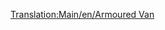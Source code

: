 [[Translation:Main/en/Armoured Van]]{{Template:Vagones/Es
|Imagen=[[File:en/Steeltruck.png]]
|Nombre=Vagón Blindado
|PrecioNormal=2.988 € (1.494 £)
|PesoNormal=30 / 32 t
|CapacidadNormal=20 bolsas de objetos de valor/oro/diamantes
|PrecioMono=Templado: £4.878 ($2.439)<br/>Subtropical: 2.988 € (1.494 £) 
|PesoMono=30 / 33 t
|CapacidadMono=25 bolsas de objetos de valor/oro/diamantes
|PrecioMag=Templado: £4.878 ($2.439)<br/>Subtropical: 2.988 € (1.494 £)
|PesoMag=30 / 33 t
|CapacidadMag=27 bolsas de objetos de valor/oro/diamantes
|Descripción=En el clima [[Main/en/Clima/Es#templado|templado]] el '''Vagón Blindado''' puede transportar [[Main/en/Objetos de valor|objetos de valor]] entre los bancos de las ciudades con más de 1.200 habitantes. Desafortunadamente se generan pocos bancos al principio en un mapa al azar ya que las ciudades son muy pequeñas. Desde la versión 0.6.0 de OpenTTD se pueden [[Main/es/Fundar nueva industria|fundar]] bancos en las ciudades.

En el clima [[Main/en/Clima/Es#Subártico|subártico]] transporta [[Main/es/Oro|oro]].

En el clima [[Main/en/Clima/Es#Subtropical|subtropical]] transporta [[Main/es/Diamantes|diamantes]].
}}